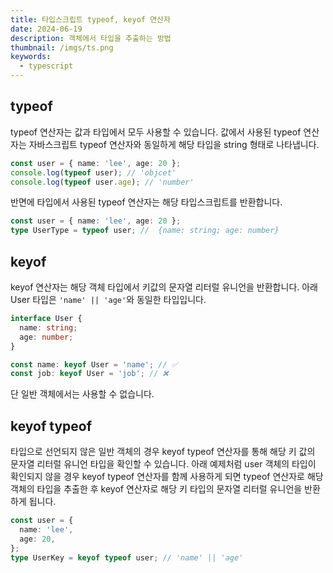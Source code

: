 ```yaml
---
title: 타입스크립트 typeof, keyof 연산자
date: 2024-06-19
description: 객체에서 타입을 추출하는 방법
thumbnail: /imgs/ts.png
keywords:
  - typescript
---
```


## typeof

typeof 연산자는 값과 타입에서 모두 사용할 수 있습니다. 값에서 사용된 typeof 연산자는 자바스크립트 typeof 연산자와 동일하게 해당 타입을 string 형태로 나타냅니다.

```ts
const user = { name: 'lee', age: 20 };
console.log(typeof user); // 'objcet'
console.log(typeof user.age); // 'number'
```

반면에 타입에서 사용된 typeof 연산자는 해당 타입스크립트를 반환합니다.

```ts
const user = { name: 'lee', age: 20 };
type UserType = typeof user; //  {name: string; age: number}
```

## keyof

keyof 연산자는 해당 객체 타입에서 키값의 문자열 리터럴 유니언을 반환합니다. 아래 User 타입은 `'name' || 'age'`와 동일한 타입입니다.

```ts
interface User {
  name: string;
  age: number;
}

const name: keyof User = 'name'; // ✅
const job: keyof User = 'job'; // ❌
```

단 일반 객체에서는 사용할 수 없습니다.

## keyof typeof

타입으로 선언되지 않은 일반 객체의 경우 keyof typeof 연산자를 통해 해당 키 값의 문자열 리터럴 유니언 타입을 확인할 수 있습니다. 아래 예제처럼 user 객체의 타입이 확인되지 않을 경우 keyof typeof 연산자를 함께 사용하게 되면 typeof 연산자로 해당 객체의 타입을 추출한 후 keyof 연산자로 해당 키 타입의 문자열 리터럴 유니언을 반환하게 됩니다.

```ts
const user = {
  name: 'lee',
  age: 20,
};
type UserKey = keyof typeof user; // 'name' || 'age'
```
